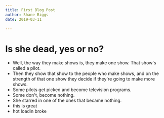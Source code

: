 ```yaml
---
title: First Blog Post
author: Shane Biggs
date: 2019-03-11

---
```


# Is she dead, yes or no?
- Well, the way they make shows is, they make one show. That show's called a pilot.
- Then they show that show to the people who make shows, and on the strength of that one show they decide if they're going to make more shows.
- Some pilots get picked and become television programs.
- Some don't, become nothing.
- She starred in one of the ones that became nothing.
- this is great
- hot loadin broke